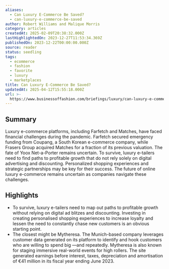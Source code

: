 ```yaml
---
aliases:
  - Can Luxury E-Commerce Be Saved?
  - can-luxury-e-commerce-be-saved
author: Robert Williams and Malique Morris
category: articles
createdAt: 2025-02-09T20:38:32.000Z
lastHighlightedOn: 2023-12-27T11:53:34.369Z
publishedOn: 2023-12-22T00:00:00.000Z
source: reader
status: seedling
tags:
  - ecommerce
  - fashion
  - favorite
  - luxury
  - marketplaces
title: Can Luxury E-Commerce Be Saved?
updatedAt: 2025-04-12T15:55:18.000Z
url: >-
  https://www.businessoffashion.com/briefings/luxury/can-luxury-e-commerce-be-saved/?utm_source=Sailthru&utm_medium=email&utm_campaign=Newsletter%20Weekly%20Roundup:%20Retail%20Dive:%20DTC%2012-23-2023&utm_term=Retail%20Dive:%20DTC%20Weekender
---
```

## Summary

Luxury e-commerce platforms, including Farfetch and Matches, have faced financial challenges during the pandemic. Farfetch secured emergency funding from Coupang, a South Korean e-commerce company, while Frasers Group acquired Matches for a fraction of its previous valuation. The fate of Yoox Net-a-Porter remains uncertain. To survive, luxury e-tailers need to find paths to profitable growth that do not rely solely on digital advertising and discounting. Personalized shopping experiences and strategic partnerships may be key for their success. The future of online luxury e-commerce remains uncertain as companies navigate these challenges.

## Highlights

- To survive, luxury e-tailers need to map out paths to profitable growth without relying on digital ad blitzes and discounting. Investing in creating personalised shopping experiences to increase loyalty and lessen the need to constantly chase new customers is an obvious starting point.
- The closest might be Mytheresa. The Munich-based company leverages customer data generated on its platform to identify and hook customers who are willing to spend big —and repeatedly. Mytheresa is also known for staging immersive real-world events for high rollers. The site generated earnings before interest, taxes, depreciation and amortisation of €41 million in its fiscal year ending June 2023.
